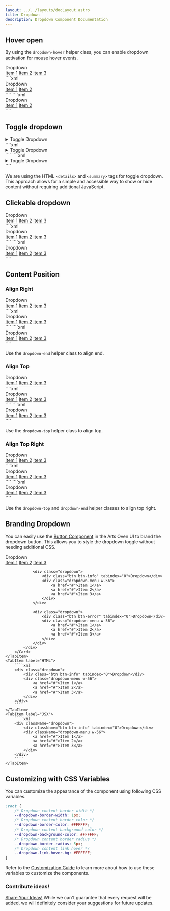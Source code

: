 ```yaml
---
layout: ../../layouts/docLayout.astro
title: Dropdown
description: Dropdown Component Documentation
---
```



## Hover open

By using the `dropdown-hover` helper class, you can enable dropdown activation for mouse hover events.

<Tabs>
    <TabItem label="Preview">
        <Card>
            <div class="flex justify-center">
                <div class="dropdown dropdown-hover">
                    <div class="btn" tabindex="0">Dropdown</div>
                    <div class="dropdown-menu w-56">
                        <a href="#">Item 1</a>
                        <a href="#">Item 2</a>
                        <a href="#">Item 3</a>
                    </div>
                </div>
            </div>
        </Card>
    </TabItem>
    <TabItem label="HTML">
        ````xml
        <div class="dropdown dropdown-hover">
            <div class="btn" tabindex="0">Dropdown</div>
            <div class="dropdown-menu w-56">
                <a href="#">Item 1</a>
                <a href="#">Item 2</a>
                <!-- Add more -->
            </div>
        </div>
        ````
    </TabItem>
    <TabItem label="JSX">
        ````xml
        <div className="dropdown dropdown-hover">
            <div className="btn" tabindex="0">Dropdown</div>
            <div className="dropdown-menu w-56">
                <a href="#">Item 1</a>
                <a href="#">Item 2</a>
                <!-- Add more -->
            </div>
        </div>
        ````
    </TabItem>
</Tabs>

## Toggle dropdown

<Tabs>
    <TabItem label="Preview">
        <Card>
            <div class="flex justify-center">
                <details class="dropdown">
                    <summary class="btn">Toggle Dropdown</summary>
                    <div class="dropdown-menu">
                        <a href="#">Item 1</a>
                        <a href="#">Item 2</a>
                        <a href="#">Item 3</a>
                    </div>
                </details>
            </div>
        </Card>
    </TabItem>
    <TabItem label="HTML">
        ````xml
        <details class="dropdown">
            <summary class="btn">Toggle Dropdown</summary>
            <div class="dropdown-menu">
                <a href="#">Item 1</a>
                <a href="#">Item 2</a>
                <a href="#">Item 3</a>
            </div>
        </details>
        ````
    </TabItem>
    <TabItem label="JSX">
        ````xml
        <details className="dropdown">
            <summary className="btn">Toggle Dropdown</summary>
            <div className="dropdown-menu">
                <a href="#">Item 1</a>
                <a href="#">Item 2</a>
                <a href="#">Item 3</a>
            </div>
        </details>
        ````
    </TabItem>
</Tabs>

We are using the HTML `<details>` and `<summary>` tags for toggle dropdown. This approach allows for a simple and accessible way to show or hide content without requiring additional JavaScript.

## Clickable dropdown

<Tabs>
    <TabItem label="Preview">
        <Card>
            <div class="flex justify-center">
                <div class="dropdown">
                    <div class="btn" tabindex="0">Dropdown</div>
                    <div class="dropdown-menu w-56">
                        <a href="#">Item 1</a>
                        <a href="#">Item 2</a>
                        <a href="#">Item 3</a>
                    </div>
                </div>
            </div>
        </Card>
    </TabItem>
    <TabItem label="HTML">
        ````xml
        <div class="dropdown">
            <div class="btn" tabindex="0">Dropdown</div>
            <div class="dropdown-menu w-56">
                <a href="#">Item 1</a>
                <a href="#">Item 2</a>
                <a href="#">Item 3</a>
            </div>
        </div>
        ````
    </TabItem>
    <TabItem label="JSX">
        ````xml
        <div className="dropdown">
            <div className="btn" tabindex="0">Dropdown</div>
            <div className="dropdown-menu w-56">
                <a href="#">Item 1</a>
                <a href="#">Item 2</a>
                <a href="#">Item 3</a>
            </div>
        </div>
        ````
    </TabItem>
</Tabs>

## Content Position

### Align Right

<Tabs>
    <TabItem label="Preview">
        <Card>
            <div class="flex justify-center">
                <div class="dropdown dropdown-end">
                    <div class="btn" tabindex="0">Dropdown</div>
                    <div class="dropdown-menu w-56">
                        <a href="#">Item 1</a>
                        <a href="#">Item 2</a>
                        <a href="#">Item 3</a>
                    </div>
                </div>
            </div>
        </Card>
    </TabItem>
    <TabItem label="HTML">
        ````xml
        <div class="dropdown dropdown-end">
            <div class="btn" tabindex="0">Dropdown</div>
            <div class="dropdown-menu w-56">
                <a href="#">Item 1</a>
                <a href="#">Item 2</a>
                <a href="#">Item 3</a>
            </div>
        </div>
        ````
    </TabItem>
    <TabItem label="JSX">
        ````xml
        <div className="dropdown dropdown-end">
            <div className="btn" tabindex="0">Dropdown</div>
            <div className="dropdown-menu w-56">
                <a href="#">Item 1</a>
                <a href="#">Item 2</a>
                <a href="#">Item 3</a>
            </div>
        </div>
        ````
    </TabItem>
</Tabs>

Use the `dropdown-end` helper class to align end.

### Align Top

<Tabs>
    <TabItem label="Preview">
        <Card>
            <div class="flex justify-center">
                <div class="dropdown dropdown-top">
                    <div class="btn" tabindex="0">Dropdown</div>
                    <div class="dropdown-menu w-56">
                        <a href="#">Item 1</a>
                        <a href="#">Item 2</a>
                        <a href="#">Item 3</a>
                    </div>
                </div>
            </div>
        </Card>
    </TabItem>
    <TabItem label="HTML">
        ````xml
        <div class="dropdown dropdown-end">
            <div class="btn" tabindex="0">Dropdown</div>
            <div class="dropdown-menu w-56">
                <a href="#">Item 1</a>
                <a href="#">Item 2</a>
                <a href="#">Item 3</a>
            </div>
        </div>
        ````
    </TabItem>
    <TabItem label="JSX">
        ````xml
        <div className="dropdown dropdown-end">
            <div className="btn" tabindex="0">Dropdown</div>
            <div className="dropdown-menu w-56">
                <a href="#">Item 1</a>
                <a href="#">Item 2</a>
                <a href="#">Item 3</a>
            </div>
        </div>
        ````
    </TabItem>
</Tabs>

Use the `dropdown-top` helper class to align top.

### Align Top Right

<Tabs>
        <TabItem label="Preview">
            <Card>
                <div class="flex justify-center">
                    <div class="dropdown dropdown-top">
                        <div class="btn" tabindex="0">Dropdown</div>
                        <div class="dropdown-menu w-56">
                            <a href="#">Item 1</a>
                            <a href="#">Item 2</a>
                            <a href="#">Item 3</a>
                        </div>
                    </div>
                </div>
            </Card>
        </TabItem>
        <TabItem label="HTML">
            ````xml
            <div class="dropdown dropdown-end">
                <div class="btn" tabindex="0">Dropdown</div>
                <div class="dropdown-menu w-56">
                    <a href="#">Item 1</a>
                    <a href="#">Item 2</a>
                    <a href="#">Item 3</a>
                </div>
            </div>
            ````
        </TabItem>
        <TabItem label="JSX">
            ````xml
            <div className="dropdown dropdown-end">
                <div className="btn" tabindex="0">Dropdown</div>
                <div className="dropdown-menu w-56">
                    <a href="#">Item 1</a>
                    <a href="#">Item 2</a>
                    <a href="#">Item 3</a>
                </div>
            </div>
            ````
        </TabItem>
    </Tabs>

Use the `dropdown-top` and `dropdown-end` helper classes to align top right.

## Branding Dropdown

You can easily use the [Button Component](/components/button) in the Arts Oven UI to brand the dropdown button. This allows you to style the dropdown toggle without needing additional CSS.

<Tabs>
    <TabItem label="Preview">
        <Card>
            <div class="flex justify-center gap-4">
                <div class="dropdown">
                    <div class="btn btn-primary" tabindex="0">Dropdown</div>
                    <div class="dropdown-menu w-56">
                        <a href="#">Item 1</a>
                        <a href="#">Item 2</a>
                        <a href="#">Item 3</a>
                    </div>
                </div>

                <div class="dropdown">
                    <div class="btn btn-info" tabindex="0">Dropdown</div>
                    <div class="dropdown-menu w-56">
                        <a href="#">Item 1</a>
                        <a href="#">Item 2</a>
                        <a href="#">Item 3</a>
                    </div>
                </div>

                <div class="dropdown">
                    <div class="btn btn-error" tabindex="0">Dropdown</div>
                    <div class="dropdown-menu w-56">
                        <a href="#">Item 1</a>
                        <a href="#">Item 2</a>
                        <a href="#">Item 3</a>
                    </div>
                </div>
            </div>
        </Card>
    </TabItem>
    <TabItem label="HTML">
        ````xml
        <div class="dropdown">
            <div class="btn btn-info" tabindex="0">Dropdown</div>
            <div class="dropdown-menu w-56">
                <a href="#">Item 1</a>
                <a href="#">Item 2</a>
                <a href="#">Item 3</a>
            </div>
        </div>
        ````
    </TabItem>
    <TabItem label="JSX">
        ````xml
        <div className="dropdown">
            <div className="btn btn-info" tabindex="0">Dropdown</div>
            <div className="dropdown-menu w-56">
                <a href="#">Item 1</a>
                <a href="#">Item 2</a>
                <a href="#">Item 3</a>
            </div>
        </div>
        ````
    </TabItem>
</Tabs>

## Customizing with CSS Variables

You can customize the appearance of the component using following CSS variables.

```css
:root {
    /* Dropdown content border width */
    --dropdown-border-width: 1px;
    /* Dropdown content border color */
    --dropdown-border-color: #FFFFFF;
    /* Dropdown content background color */
    --dropdown-background-color: #FFFFFF;
    /* Dropdown content border radius */
    --dropdown-border-radius: 5px;
    /* Dropdown content link hover */
    --dropdown-link-hover-bg: #FFFFFF;
}
```

Refer to the [Customization Guide](/getting-start/customizations) to learn more about how to use these variables to customize the components.

### Contribute ideas!

[Share Your Ideas!](https://discord.gg/uxjA3Utq) While we can't guarantee that every request will be added, we will definitely consider your suggestions for future updates.